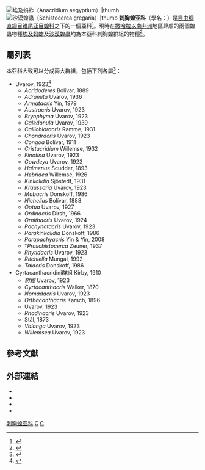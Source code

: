 {{Automatic taxobox
| taxon = Cyrtacanthacridinae
| image = Nomadacris_septemfasciata.jpg 
| image_caption = ''[[埃及蚂蚱|埃及蚂蚱]]''
| authority = [[Kirby|Kirby]], 1902
| subdivision_ranks = [[屬_(生物)|屬]]
| subdivision = [[#屬列表|見內文]]
}}

[[File:Grasshopper_November_2008-3.jpg|[[埃及蚂蚱]]（''[[Anacridium_aegyptium|Anacridium aegyptium]]''）|thumb]]
[[File:Copulating_desert_locust_pair.jpg|[[沙漠蝗蟲]]（''[[Schistocerca_gregaria|Schistocerca gregaria]]''）|thumb]]
'''刺胸蝗亚科'''（學名：{{lang|la|'''Cyrtacanthacridinae'''}}）是[[昆虫纲|昆虫纲]][[直翅目|直翅目]][[锥尾亚目|锥尾亚目]][[蝗科|蝗科]]之下的一個亞科<ref name="GSGC" >{{cite book |first1=Heiko |last1=Bellman|first2=Gérard Chr. |last2=Luquet |title=Le guide des sauterelles, grillons et criquets d'Europe occidentale ||editor= Delachaux & Niestlé |series=Les guides du naturaliste |location=Paris |year=2009 |page=208 |isbn=978-2603015643 |language=fr }}</ref>。現時在[[撒哈拉以南非洲|撒哈拉以南非洲]]地區肆虐的兩個蝗蟲物種[[埃及蚂蚱|埃及蚂蚱]]及[[沙漠蝗蟲|沙漠蝗蟲]]均為本亞科刺胸蝗群組的物種<ref>{{cite book |last=Kirby |year=1902 |title=List of Orthoptera from Uganda |publisher=The Uganda Protectorate |volume=1 |pages=467–468 |language=en }}</ref>。

==屬列表==
本亞科大致可以分成兩大群組，包括下列各屬<ref>{{cite web |url=http://orthoptera.speciesfile.org/Common/basic/Taxa.aspx?TaxonNameID=44679 |title=Orthoptera Species File |date=2010-04-01 |accessdate=2016-06-16 |archive-date=2018-12-31 |archive-url=https://web.archive.org/web/20181231043020/http://orthoptera.speciesfile.org/Common/basic/Taxa.aspx?TaxonNameID=44679 |dead-url=no }}</ref>：
* ''{{tsl|en|Acanthacris|}}'' Uvarov, 1923<ref>{{cite web |url=http://taxonomicon.taxonomy.nl/ |editor=Brands, S.J. |year=1989 |title=The Taxonomicon |publisher=Universal Taxonomic Services |location={{tsl|en|Zwaag|}}, [[荷蘭|The Netherlands]] |accessdate=2012-02-06 |language=en |deadurl=yes |archiveurl=https://web.archive.org/web/20090824160507/http://taxonomicon.taxonomy.nl/ |archivedate=2009-08-24 }}</ref>
** ''Acridoderes'' Bolívar, 1889
** ''Adramita'' Uvarov, 1936
** ''Armatacris'' Yin, 1979
** ''Austracris'' Uvarov, 1923
** ''Bryophyma'' Uvarov, 1923
** ''Caledonula'' Uvarov, 1939
** ''Callichloracris'' Ramme, 1931
** ''Chondracris'' Uvarov, 1923
** ''Congoa'' Bolívar, 1911
** ''Cristacridium'' Willemse, 1932
** ''Finotina'' Uvarov, 1923
** ''Gowdeya'' Uvarov, 1923
** ''Halmenus'' Scudder, 1893
** ''Hebridea'' Willemse, 1926
** ''Kinkalidia'' Sjöstedt, 1931
** ''Kraussaria'' Uvarov, 1923
** ''Mabacris'' Donskoff, 1986
** ''Nichelius'' Bolívar, 1888
** ''Ootua'' Uvarov, 1927
** ''Ordinacris'' Dirsh, 1966
** ''Ornithacris'' Uvarov, 1924
** ''Pachynotacris'' Uvarov, 1923
** ''Parakinkalidia'' Donskoff, 1986
** ''Parapachyacris'' Yin & Yin, 2008
** †''Proschistocerca'' Zeuner, 1937
** ''Rhytidacris'' Uvarov, 1923
** ''Ritchiella'' Mungai, 1992
** ''Taiacris'' Donskoff, 1986
* Cyrtacanthacridini群組 Kirby, 1910
** ''[[树蝗|树蝗]]'' Uvarov, 1923
** ''Cyrtacanthacris'' Walker, 1870
** ''Nomadacris'' Uvarov, 1923
** ''Orthacanthacris'' Karsch, 1896
** ''{{le|Patanga|Patanga (grasshopper)}}'' Uvarov, 1923
** ''Rhadinacris'' Uvarov, 1923
** ''{{tsl|en|Schistocerca|}}'' Stål, 1873
** ''Valanga'' Uvarov, 1923
** ''Willemsea'' Uvarov, 1923

==參考文獻==
{{reflist}}

==外部連結==
{{commons category |Cyrtacanthacridinae}}
*{{wikispecies-inline |Cyrtacanthacridinae}}
* {{Tolweb|id=Cyrtacanthacridinae }}
* {{ITIS|id=650529|title=Cyrtacanthacridinae}}
* {{NCBI|id=37267|title=Cyrtacanthacridinae}}
{{Taxonbar|from=Q899837}}

[[Category:刺胸蝗亚科|]]
[[Category:剑角蝗科|C]]
[[Category:1902年描述的分类群|C]]